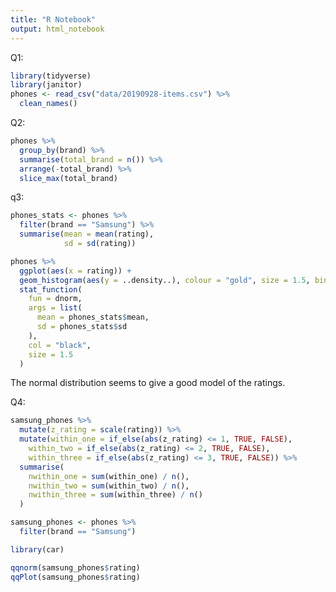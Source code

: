 ```yaml
---
title: "R Notebook"
output: html_notebook
---
```


Q1:

```r
library(tidyverse)
library(janitor)
phones <- read_csv("data/20190928-items.csv") %>%
  clean_names()
```
Q2:

```r
phones %>% 
  group_by(brand) %>% 
  summarise(total_brand = n()) %>% 
  arrange(-total_brand) %>% 
  slice_max(total_brand)
```
q3:

```r
phones_stats <- phones %>% 
  filter(brand == "Samsung") %>% 
  summarise(mean = mean(rating),
            sd = sd(rating))

phones %>% 
  ggplot(aes(x = rating)) +
  geom_histogram(aes(y = ..density..), colour = "gold", size = 1.5, bins = 30) +
  stat_function(
    fun = dnorm,
    args = list(
      mean = phones_stats$mean,
      sd = phones_stats$sd
    ),
    col = "black",
    size = 1.5
  )
```

The normal distribution seems to give a good model of the ratings.

Q4:

```r
samsung_phones %>% 
  mutate(z_rating = scale(rating)) %>% 
  mutate(within_one = if_else(abs(z_rating) <= 1, TRUE, FALSE),
    within_two = if_else(abs(z_rating) <= 2, TRUE, FALSE),
    within_three = if_else(abs(z_rating) <= 3, TRUE, FALSE)) %>% 
  summarise(
    nwithin_one = sum(within_one) / n(),
    nwithin_two = sum(within_two) / n(),
    nwithin_three = sum(within_three) / n()
  )
```


```r
samsung_phones <- phones %>% 
  filter(brand == "Samsung") 

library(car)

qqnorm(samsung_phones$rating)
qqPlot(samsung_phones$rating)
```
